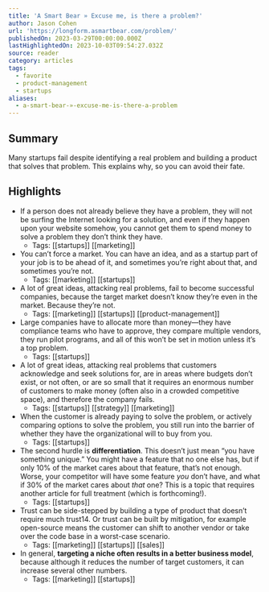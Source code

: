 ```yaml
---
title: 'A Smart Bear » Excuse me, is there a problem?'
author: Jason Cohen
url: 'https://longform.asmartbear.com/problem/'
publishedOn: 2023-03-29T00:00:00.000Z
lastHighlightedOn: 2023-10-03T09:54:27.032Z
source: reader
category: articles
tags:
  - favorite
  - product-management
  - startups
aliases:
  - a-smart-bear-»-excuse-me-is-there-a-problem
---
```

## Summary

Many startups fail despite identifying a real problem and building a product that solves that problem. This explains why, so you can avoid their fate.

## Highlights
- If a person does not already believe they have a problem, they will not be surfing the Internet looking for a solution, and even if they happen upon your website somehow, you cannot get them to spend money to solve a problem they don’t think they have.
    - Tags: [[startups]] [[marketing]] 
- You can’t force a market. You can have an idea, and as a startup part of your job is to be ahead of it, and sometimes you’re right about that, and sometimes you’re not.
    - Tags: [[marketing]] [[startups]] 
- A lot of great ideas, attacking real problems, fail to become successful companies, because the target market doesn’t know they’re even in the market. Because they’re not.
    - Tags: [[marketing]] [[startups]] [[product-management]] 
- Large companies have to allocate more than money—they have compliance teams who have to approve, they compare multiple vendors, they run pilot programs, and all of this won’t be set in motion unless it’s a top problem.
    - Tags: [[startups]] 
- A lot of great ideas, attacking real problems that customers acknowledge and seek solutions for, are in areas where budgets don’t exist, or not often, or are so small that it requires an enormous number of customers to make money (often also in a crowded competitive space), and therefore the company fails.
    - Tags: [[startups]] [[strategy]] [[marketing]] 
- When the customer is already paying to solve the problem, or actively comparing options to solve the problem, you still run into the barrier of whether they have the organizational will to buy from you.
    - Tags: [[startups]] 
- The second hurdle is **differentiation**. This doesn’t just mean “you have something unique.” You might have a feature that no one else has, but if only 10% of the market cares about that feature, that’s not enough. Worse, your competitor will have some feature *you* don’t have, and what if 30% of the market cares about *that* one? This is a topic that requires another article for full treatment (which is forthcoming!).
    - Tags: [[startups]] 
- Trust can be side-stepped by building a type of product that doesn’t require much trust14. Or trust can be built by mitigation, for example open-source means the customer can shift to another vendor or take over the code base in a worst-case scenario.
    - Tags: [[marketing]] [[startups]] [[sales]] 
- In general, **targeting a niche often results in a better business model**, because although it reduces the number of target customers, it can increase several other numbers.
    - Tags: [[marketing]] [[startups]]
